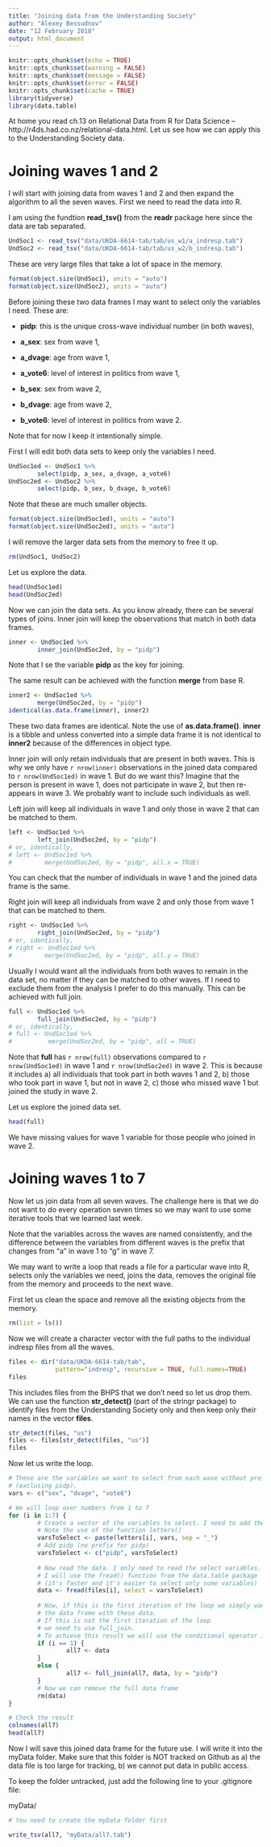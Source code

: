```yaml
---
title: "Joining data from the Understanding Society"
author: "Alexey Bessudnov"
date: "12 February 2018"
output: html_document
---
```


```r
knitr::opts_chunk$set(echo = TRUE)
knitr::opts_chunk$set(warning = FALSE)
knitr::opts_chunk$set(message = FALSE)
knitr::opts_chunk$set(error = FALSE)
knitr::opts_chunk$set(cache = TRUE)
library(tidyverse)
library(data.table)
```

At home you read ch.13 on Relational Data from R for Data Science -- http://r4ds.had.co.nz/relational-data.html. Let us see how we can apply this to the Understanding Society data.

# Joining waves 1 and 2

I will start with joining data from waves 1 and 2 and then expand the algorithm to all the seven waves. First we need to read the data into R.

I am using the fundtion **read_tsv()** from the **readr** package here since the data are tab separated.

```r
UndSoc1 <- read_tsv("data/UKDA-6614-tab/tab/us_w1/a_indresp.tab")
UndSoc2 <- read_tsv("data/UKDA-6614-tab/tab/us_w2/b_indresp.tab")

```

These are very large files that take a lot of space in the memory.

```r
format(object.size(UndSoc1), units = "auto")
format(object.size(UndSoc2), units = "auto")

```

Before joining these two data frames I may want to select only the variables I need. These are:

* **pidp**: this is the unique cross-wave individual number (in both waves),

* **a_sex**: sex from wave 1,

* **a_dvage**: age from wave 1,

* **a_vote6**: level of interest in politics from wave 1,

* **b_sex**: sex from wave 2,

* **b_dvage**: age from wave 2,

* **b_vote6**: level of interest in politics from wave 2.

Note that for now I keep it intentionally simple.

First I will edit both data sets to keep only the variables I need.

```r
UndSoc1ed <- UndSoc1 %>%
        select(pidp, a_sex, a_dvage, a_vote6)
UndSoc2ed <- UndSoc2 %>%
        select(pidp, b_sex, b_dvage, b_vote6)

```

Note that these are much smaller objects.

```r
format(object.size(UndSoc1ed), units = "auto")
format(object.size(UndSoc2ed), units = "auto")

```

I will remove the larger data sets from the memory to free it up.

```r
rm(UndSoc1, UndSoc2)
```

Let us explore the data.

```r
head(UndSoc1ed)
head(UndSoc2ed)

```

Now we can join the data sets. As you know already, there can be several types of joins. Inner join will keep the observations that match in both data frames.

```r
inner <- UndSoc1ed %>%
        inner_join(UndSoc2ed, by = "pidp")
```

Note that I se the variable **pidp** as the key for joining.

The same result can be achieved with the function **merge** from base R.

```r
inner2 <- UndSoc1ed %>%
        merge(UndSoc2ed, by = "pidp")
identical(as.data.frame(inner), inner2)
```

These two data frames are identical. Note the use of **as.data.frame()**. **inner** is a tibble and unless converted into a simple data frame it is not identical to **inner2** because of the differences in object type.

Inner join will only retain individuals that are present in both waves. This is why we only have `r nrow(inner)` observations in the joined data compared to `r nrow(UndSoc1ed)` in wave 1. But do we want this? Imagine that the person is present in wave 1, does not participate in wave 2, but then re-appears in wave 3. We probably want to include such individuals as well.

Left join will keep all individuals in wave 1 and only those in wave 2 that can be matched to them.

```r
left <- UndSoc1ed %>%
        left_join(UndSoc2ed, by = "pidp")
# or, identically,
# left <- UndSoc1ed %>%
#         merge(UndSoc2ed, by = "pidp", all.x = TRUE)
```

You can check that the number of individuals in wave 1 and the joined data frame is the same.

Right join will keep all individuals from wave 2 and only those from wave 1 that can be matched to them.

```r
right <- UndSoc1ed %>%
        right_join(UndSoc2ed, by = "pidp")
# or, identically,
# right <- UndSoc1ed %>%
#         merge(UndSoc2ed, by = "pidp", all.y = TRUE)
```

Usually I would want all the individuals from both waves to remain in the data set, no matter if they can be matched to other waves. If I need to exclude them from the analysis I prefer to do this manually. This can be achieved with full join.

```r
full <- UndSoc1ed %>%
        full_join(UndSoc2ed, by = "pidp")
# or, identically,
# full <- UndSoc1ed %>%
#          merge(UndSoc2ed, by = "pidp", all = TRUE)
```

Note that **full** has `r nrow(full)` observations compared to  `r nrow(UndSoc1ed)` in wave 1 and `r nrow(UndSoc2ed)` in wave 2. This is because it includes a) all individuals that took part in both waves 1 and 2, b) those who took part in wave 1, but not in wave 2, c) those who missed wave 1 but joined the study in wave 2.

Let us explore the joined data set.

```r
head(full)
```

We have missing values for wave 1 variable for those people who joined in wave 2.

# Joining waves 1 to 7

Now let us join data from all seven waves. The challenge here is that we do not want to do every operation seven times so we may want to use some iterative tools that we learned last week.

Note that the variables across the waves are named consistently, and the difference between the variables from different waves is the prefix that changes from "a" in wave 1 to "g" in wave 7.

We may want to write a loop that reads a file for a particular wave into R, selects only the variables we need, joins the data, removes the original file from the memory and proceeds to the next wave.

First let us clean the space and remove all the existing objects from the memory.

```r
rm(list = ls())
```

Now we will create a character vector with the full paths to the individual indresp files from all the waves.

```r
files <- dir("data/UKDA-6614-tab/tab",
             pattern="indresp", recursive = TRUE, full.names=TRUE)
files
```

This includes files from the BHPS that we don't need so let us drop them. We can use the function **str_detect()** (part of the stringr package) to identify files from the Understanding Society only and then keep only their names in the vector **files**.

```r
str_detect(files, "us")
files <- files[str_detect(files, "us")]
files
```

Now let us write the loop.

```r
# These are the variables we want to select from each wave without prefixes
# (exclusing pidp).
vars <- c("sex", "dvage", "vote6")

# We will loop over numbers from 1 to 7
for (i in 1:7) {
        # Create a vector of the variables to select. I need to add the prefix.
        # Note the use of the function letters()
        varsToSelect <- paste(letters[i], vars, sep = "_")
        # Add pidp (no prefix for pidp)
        varsToSelect <- c("pidp", varsToSelect)
        
        # Now read the data. I only need to read the select variables.
        # I will use the fread() function from the data.table package
        # (it's faster and it's easier to select only some variables)
        data <- fread(files[i], select = varsToSelect)
        
        # Now, if this is the first iteration of the loop we simply want to initialise
        # the data frame with these data.
        # If this is not the first iteration of the loop
        # we need to use full_join.
        # To achieve this result we will use the conditional operator if... else
        if (i == 1) {
                all7 <- data  
        }
        else {
                all7 <- full_join(all7, data, by = "pidp")
        }
        # Now we can remove the full data frame
        rm(data)
}

# Check the result
colnames(all7)
head(all7)
```

Now I will save this joined data frame for the future use. I will write it into the myData folder. Make sure that this folder is NOT tracked on Github as a) the data file is too large for tracking, b) we cannot put data in public access.

To keep the folder untracked, just add the following line to your .gitignore file:

myData/

```r
# You need to create the myData folder first

write_tsv(all7, "myData/all7.tab")
```




